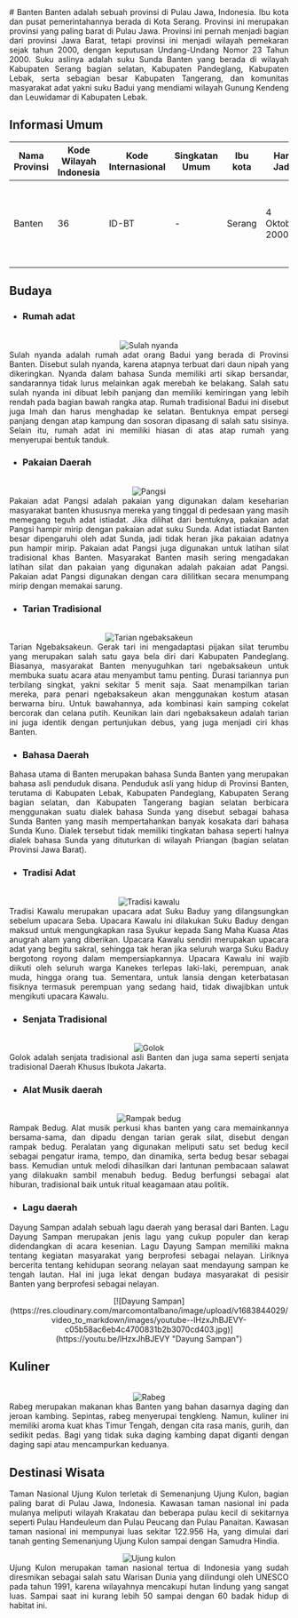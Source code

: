 <div align="justify">
   # Banten
   Banten adalah sebuah provinsi di Pulau Jawa, Indonesia. Ibu kota dan pusat pemerintahannya berada di Kota Serang. Provinsi ini merupakan provinsi yang paling barat di Pulau Jawa. Provinsi ini pernah menjadi bagian dari provinsi Jawa Barat, tetapi provinsi ini menjadi wilayah pemekaran sejak tahun 2000, dengan keputusan Undang-Undang Nomor 23 Tahun 2000. Suku aslinya adalah suku Sunda Banten yang berada di wilayah Kabupaten Serang bagian selatan, Kabupaten Pandeglang, Kabupaten Lebak, serta sebagian besar Kabupaten Tangerang, dan komunitas masyarakat adat yakni suku Badui yang mendiami wilayah Gunung Kendeng dan Leuwidamar di Kabupaten Lebak.

   ## Informasi Umum
   | Nama Provinsi | Kode Wilayah Indonesia | Kode Internasional | Singkatan Umum | Ibu kota | Hari Jadi      | Lambang                                                                                                                                         |
   |---------------|------------------------|--------------------|----------------|----------|----------------|-------------------------------------------------------------------------------------------------------------------------------------------------|
   | Banten        | 36                     | ID-BT              | -              | Serang   | 4 Oktober 2000 | <div align="center"><img alt="Lambang banten" width="150" src="https://upload.wikimedia.org/wikipedia/commons/5/52/Coat_of_arms_of_Banten.svg"/></div> |

   ## Budaya

   - ### Rumah adat
   <br/>
   <div align="center"><img alt="Sulah nyanda" src="https://upload.wikimedia.org/wikipedia/commons/5/56/Barisan_Pemukiman_Suku_Baduy_Luar.jpg"/></div>
   Sulah nyanda adalah rumah adat orang Badui yang berada di Provinsi Banten. Disebut sulah nyanda, karena atapnya terbuat dari daun nipah yang dikeringkan. Nyanda dalam bahasa Sunda memiliki arti sikap bersandar, sandarannya tidak lurus melainkan agak merebah ke belakang. Salah satu sulah nyanda ini dibuat lebih panjang dan memiliki kemiringan yang lebih rendah pada bagian bawah rangka atap. Rumah tradisional Badui ini disebut juga Imah dan harus menghadap ke selatan. Bentuknya empat persegi panjang dengan atap kampung dan sosoran dipasang di salah satu sisinya. Selain itu, rumah adat ini memiliki hiasan di atas atap rumah yang menyerupai bentuk tanduk.
   
   - ### Pakaian Daerah
   <br/>
   <div align="center"><img alt="Pangsi" src="https://blog-static.mamikos.com/wp-content/uploads/2023/01/Pakaian-Adat-Pangsi.png"/></div>
   Pakaian adat Pangsi adalah pakaian yang digunakan dalam keseharian masyarakat banten khususnya mereka yang tinggal di pedesaan yang masih memegang teguh adat istiadat. Jika dilihat dari bentuknya, pakaian adat Pangsi hampir mirip dengan pakaian adat suku Sunda. Adat istiadat Banten besar dipengaruhi oleh adat Sunda, jadi tidak heran jika pakaian adatnya pun hampir mirip. Pakaian adat Pangsi juga digunakan untuk latihan silat tradisional khas Banten. Masyarakat Banten masih sering mengadakan latihan silat dan pakaian yang digunakan adalah pakaian adat Pangsi. Pakaian adat Pangsi digunakan dengan cara dililitkan secara menumpang mirip dengan memakai sarung.
   
   - ### Tarian Tradisional
   <br/>
   <div align="center"><img alt="Tarian ngebaksakeun" src="https://pdbifiles.nos.jkt-1.neo.id/files/2015/03/01/muhammad17_ngebakse.jpg"/></div>
   Tarian Ngebaksakeun. Gerak tari ini mengadaptasi pijakan silat terumbu yang merupakan salah satu gaya bela diri dari Kabupaten Pandeglang. Biasanya, masyarakat Banten menyuguhkan tari ngebaksakeun untuk membuka suatu acara atau menyambut tamu penting. Durasi tariannya pun terbilang singkat, yakni sekitar 5 menit saja. Saat menampilkan tarian mereka, para penari ngebaksakeun akan menggunakan kostum atasan berwarna biru. Untuk bawahannya, ada kombinasi kain samping cokelat bercorak dan celana putih. Keunikan lain dari ngebaksakeun adalah tarian ini juga identik dengan pertunjukan debus, yang juga menjadi ciri khas Banten.

   - ### Bahasa Daerah
   Bahasa utama di Banten merupakan bahasa Sunda Banten yang merupakan bahasa asli penduduk disana. Penduduk asli yang hidup di Provinsi Banten, terutama di Kabupaten Lebak, Kabupaten Pandeglang, Kabupaten Serang bagian selatan, dan Kabupaten Tangerang bagian selatan berbicara menggunakan suatu dialek bahasa Sunda yang disebut sebagai bahasa Sunda Banten yang masih mempertahankan banyak kosakata dari bahasa Sunda Kuno. Dialek tersebut tidak memiliki tingkatan bahasa seperti halnya dialek bahasa Sunda yang dituturkan di wilayah Priangan (bagian selatan Provinsi Jawa Barat).
   
   - ### Tradisi Adat
   <br/>
   <div align="center"><img alt="Tradisi kawalu" src="https://biropemotda.bantenprov.go.id/uploads/images/image_750x_613b0bd02d6a3.jpg"/></div>
   Tradisi Kawalu merupakan upacara adat Suku Baduy yang dilangsungkan sebelum upacara Seba. Upacara Kawalu ini dilakukan Suku Baduy dengan maksud untuk mengungkapkan rasa Syukur kepada Sang Maha Kuasa Atas anugrah alam yang diberikan. Upacara Kawalu sendiri merupakan upacara adat yang begitu sakral, sehingga tak heran jika seluruh warga Suku Baduy bergotong royong dalam mempersiapkannya. Upacara Kawalu ini wajib diikuti oleh seluruh warga Kanekes terlepas laki-laki, perempuan, anak muda, hingga orang tua. Sementara, untuk lansia dengan keterbatasan fisiknya termasuk perempuan yang sedang haid, tidak diwajibkan untuk mengikuti upacara Kawalu.
   
   - ### Senjata Tradisional
   <br/>
   <div align="center"><img alt="Golok" src="https://upload.wikimedia.org/wikipedia/commons/d/de/Golok_naga_indonesia.jpg"/></div>
   Golok adalah senjata tradisional asli Banten dan juga sama seperti senjata tradisional Daerah Khusus Ibukota Jakarta.
   
   - ### Alat Musik daerah
   <br/>
   <div align="center"><img alt="Rampak bedug" src="https://sidb.e-heritage.id/storage/gambar/1567997629-Rampak-Bedug-1200x800.jpg"/></div>
   Rampak Bedug. Alat musik perkusi khas banten yang cara memainkannya bersama-sama, dan dipadu dengan tarian gerak silat, disebut dengan rampak bedug. Peralatan yang digunakan meliputi satu set bedug kecil sebagai pengatur irama, tempo, dan dinamika, serta bedug besar sebagai bass. Kemudian untuk melodi dihasilkan dari lantunan pembacaan salawat yang dilakuakn sambil menabuh bedug. Bedug berfungsi sebagai alat hiburan, tradisional baik untuk ritual keagamaan atau politik.
   
   - ### Lagu daerah
   Dayung Sampan adalah sebuah lagu daerah yang berasal dari Banten. Lagu Dayung Sampan merupakan jenis lagu yang cukup populer dan kerap didendangkan di acara kesenian. Lagu Dayung Sampan memiliki makna tentang kegiatan masyarakat yang berprofesi sebagai nelayan. Liriknya bercerita tentang kehidupan seorang nelayan saat mendayung sampan ke tengah lautan. Hal ini juga lekat dengan budaya masyarakat di pesisir Banten yang berprofesi sebagai nelayan.
   <br/>
   <div align="center">[![Dayung Sampan](https://res.cloudinary.com/marcomontalbano/image/upload/v1683844029/video_to_markdown/images/youtube--lHzxJhBJEVY-c05b58ac6eb4c4700831b2b3070cd403.jpg)](https://youtu.be/lHzxJhBJEVY "Dayung Sampan")</div>
   
   ## Kuliner
   <br/>
   <div align="center"><img alt="Rabeg" src="https://asset.kompas.com/crops/fjvb2f-1D45VsnEdDHHJ8LU_zog=/1x0:484x322/750x500/data/photo/2022/09/22/632c16ede11cf.jpeg"/></div>
   Rabeg merupakan makanan khas Banten yang bahan dasarnya daging dan jeroan kambing. Sepintas, rabeg menyerupai tengkleng. Namun, kuliner ini memiliki aroma kuat khas Timur Tengah, dengan cita rasa manis, gurih, dan sedikit pedas. Bagi yang tidak suka daging kambing dapat diganti dengan daging sapi atau mencampurkan keduanya.

   ## Destinasi Wisata
   Taman Nasional Ujung Kulon terletak di Semenanjung Ujung Kulon, bagian paling barat di Pulau Jawa, Indonesia. Kawasan taman nasional ini pada mulanya meliputi wilayah Krakatau dan beberapa pulau kecil di sekitarnya seperti Pulau Handeuleum dan Pulau Peucang dan Pulau Panaitan. Kawasan taman nasional ini mempunyai luas sekitar 122.956 Ha, yang dimulai dari tanah genting Semenanjung Ujung Kulon sampai dengan Samudra Hindia.
   <br/>
   <div align="center"><img alt="Ujung kulon" src="https://img.okezone.com/content/2020/03/18/340/2185399/dampak-corona-objek-wisata-di-taman-nasional-ujung-kulon-ditutup-PjXxYwJVvW.jpg"/></div>
   Ujung Kulon merupakan taman nasional tertua di Indonesia yang sudah diresmikan sebagai salah satu Warisan Dunia yang dilindungi oleh UNESCO pada tahun 1991, karena wilayahnya mencakupi hutan lindung yang sangat luas. Sampai saat ini kurang lebih 50 sampai dengan 60 badak hidup di habitat ini.
</div>